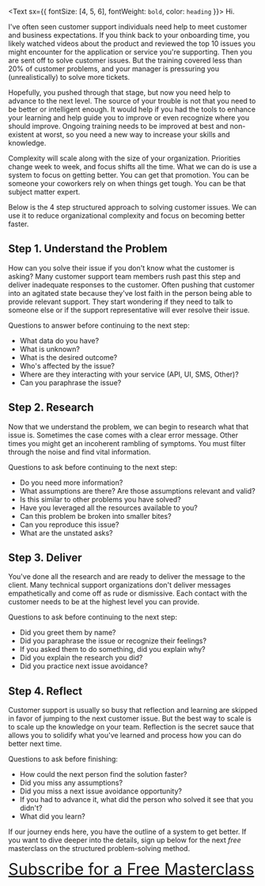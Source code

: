 <Text sx={{ fontSize: [4, 5, 6], fontWeight: `bold`, color: `heading` }}>
  Hi.
</Text>

I've often seen customer support individuals need help to meet customer and business expectations.  If you think back to your onboarding time, you likely watched videos about the product and reviewed the top 10 issues you might encounter for the application or service you're supporting.  Then you are sent off to solve customer issues.  But the training covered less than 20% of customer problems, and your manager is pressuring you (unrealistically) to solve more tickets.  

Hopefully, you pushed through that stage, but now you need help to advance to the next level.  The source of your trouble is not that you need to be better or intelligent enough.  It would help if you had the tools to enhance your learning and help guide you to improve or even recognize where you should improve.  Ongoing training needs to be improved at best and non-existent at worst, so you need a new way to increase your skills and knowledge.

Complexity will scale along with the size of your organization.  Priorities change week to week, and focus shifts all the time.  What we can do is use a system to focus on getting better.  You can get that promotion.  You can be someone your coworkers rely on when things get tough.  You can be that subject matter expert.  

Below is the 4 step structured approach to solving customer issues.  We can use it to reduce organizational complexity and focus on becoming better faster.

## Step 1.  Understand the Problem

How can you solve their issue if you don't know what the customer is asking?  Many customer support team members rush past this step and deliver inadequate responses to the customer.  Often pushing that customer into an agitated state because they've lost faith in the person being able to provide relevant support.  They start wondering if they need to talk to someone else or if the support representative will ever resolve their issue.

Questions to answer before continuing to the next step:

* What data do you have?
* What is unknown?
* What is the desired outcome?
* Who's affected by the issue?
* Where are they interacting with your service (API, UI, SMS, Other)?
* Can you paraphrase the issue?

## Step 2.  Research

Now that we understand the problem, we can begin to research what that issue is.  Sometimes the case comes with a clear error message.  Other times you might get an incoherent rambling of symptoms.  You must filter through the noise and find vital information.

Questions to ask before continuing to the next step:

* Do you need more information?
* What assumptions are there?  Are those assumptions relevant and valid?
* Is this similar to other problems you have solved?
* Have you leveraged all the resources available to you?
* Can this problem be broken into smaller bites?
* Can you reproduce this issue?
* What are the unstated asks?


## Step 3.  Deliver

You've done all the research and are ready to deliver the message to the client.  Many technical support organizations don't deliver messages empathetically and come off as rude or dismissive.  Each contact with the customer needs to be at the highest level you can provide.

Questions to ask before continuing to the next step:

* Did you greet them by name?
* Did you paraphrase the issue or recognize their feelings?
* If you asked them to do something, did you explain why?
* Did you explain the research you did?
* Did you practice next issue avoidance?

## Step 4.  Reflect

Customer support is usually so busy that reflection and learning are skipped in favor of jumping to the next customer issue.  But the best way to scale is to scale up the knowledge on your team.  Reflection is the secret sauce that allows you to solidify what you've learned and process how you can do better next time.

Questions to ask before finishing:

* How could the next person find the solution faster?
* Did you miss any assumptions?
* Did you miss a next issue avoidance opportunity?
* If you had to advance it, what did the person who solved it see that you didn't?
* What did you learn?


If our journey ends here, you have the outline of a system to get better.  If you want to dive deeper into the details, sign up below for the next _free_ masterclass on the structured problem-solving method.

<a href="http://eepurl.com/ij4QkL" target="_blank" style="font-size: 32px">Subscribe for a Free Masterclass</a>
